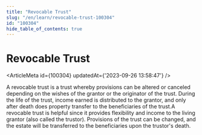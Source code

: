 ```yaml
---
title: "Revocable Trust"
slug: "/en/learn/revocable-trust-100304"
id: "100304"
hide_table_of_contents: true
---
```



# Revocable Trust

<ArticleMeta id={100304} updatedAt={'2023-09-26 13:58:47'} />
<div className='border-solid border-b border-t-0 my-4 border-[var(--ifm-color-gray-300)]' />

A revocable trust is a trust whereby provisions can be altered or canceled depending on the wishes of the grantor or the originator of the trust. During the life of the trust, income earned is distributed to the grantor, and only after death does property transfer to the beneficiaries of the trust.A revocable trust is helpful since it provides flexibility and income to the living grantor (also called the trustor). Provisions of the trust can be changed, and the estate will be transferred to the beneficiaries upon the trustor's death.
